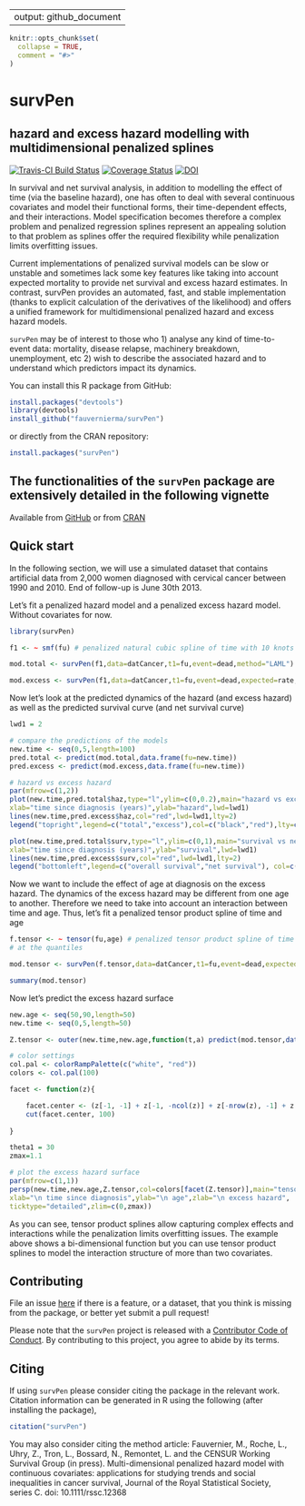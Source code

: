

---
output: github_document
---

```r
knitr::opts_chunk$set(
  collapse = TRUE,
  comment = "#>"
)
```


# survPen
## hazard and excess hazard modelling with multidimensional penalized splines
[![Travis-CI Build Status](https://travis-ci.org/fauvernierma/survPen.svg?branch=master)](https://travis-ci.org/fauvernierma/survPen)
[![Coverage Status](https://img.shields.io/codecov/c/github/fauvernierma/survPen/master.svg)](https://codecov.io/github/fauvernierma/survPen?branch=master)
[![DOI](https://zenodo.org/badge/181266005.svg)](https://zenodo.org/badge/latestdoi/181266005)


In survival and net survival analysis, in addition to modelling the effect of time (via the baseline hazard), 
one has often to deal with several continuous covariates and model their functional forms, their time-dependent 
effects, and their interactions. Model specification becomes therefore a complex problem and penalized regression 
splines represent an appealing solution to that problem as splines offer the required 
flexibility while penalization limits overfitting issues. 

Current implementations of penalized survival models can be slow or unstable and sometimes lack some key features 
like taking into account expected mortality to provide net survival and excess hazard estimates. In contrast, 
survPen provides an automated, fast, and stable implementation 
(thanks to explicit calculation of the derivatives of the likelihood) and offers a unified framework for 
multidimensional penalized hazard and excess hazard models.

`survPen` may be of interest to those who 1) analyse any kind of time-to-event data: mortality, disease relapse, 
machinery breakdown, unemployment, etc 2) wish to describe the associated hazard and to understand which predictors 
impact its dynamics.


You can install this R package from GitHub:

```r
install.packages("devtools")
library(devtools)
install_github("fauvernierma/survPen")
```

or directly from the CRAN repository:

```r
install.packages("survPen")
```


## The functionalities of the `survPen` package are extensively detailed in the following vignette
Available from
[GitHub](https://htmlpreview.github.io/?https://github.com/fauvernierma/survPen/blob/master/inst/doc/survival_analysis_with_survPen.html)
or from [CRAN](https://cran.r-project.org/web/packages/survPen/vignettes/survival_analysis_with_survPen.html)


## Quick start

In the following section, we will use a simulated dataset that contains artificial data from 2,000 women 
diagnosed with cervical cancer between 1990 and 2010. End of follow-up is June 30th 2013.

Let's fit a penalized hazard model and a penalized excess hazard model. Without covariates for now.
```r
library(survPen)

f1 <- ~ smf(fu) # penalized natural cubic spline of time with 10 knots placed at the quantiles

mod.total <- survPen(f1,data=datCancer,t1=fu,event=dead,method="LAML")

mod.excess <- survPen(f1,data=datCancer,t1=fu,event=dead,expected=rate,method="LAML")
```

Now let's look at the predicted dynamics of the hazard (and excess hazard) as well as the predicted 
survival curve (and net survival curve)

```r
lwd1 = 2

# compare the predictions of the models
new.time <- seq(0,5,length=100)
pred.total <- predict(mod.total,data.frame(fu=new.time))
pred.excess <- predict(mod.excess,data.frame(fu=new.time))

# hazard vs excess hazard
par(mfrow=c(1,2))
plot(new.time,pred.total$haz,type="l",ylim=c(0,0.2),main="hazard vs excess hazard",
xlab="time since diagnosis (years)",ylab="hazard",lwd=lwd1)
lines(new.time,pred.excess$haz,col="red",lwd=lwd1,lty=2)
legend("topright",legend=c("total","excess"),col=c("black","red"),lty=c(1,2), lwd=rep(lwd1,2))

plot(new.time,pred.total$surv,type="l",ylim=c(0,1),main="survival vs net survival",
xlab="time since diagnosis (years)",ylab="survival",lwd=lwd1)
lines(new.time,pred.excess$surv,col="red",lwd=lwd1,lty=2)
legend("bottomleft",legend=c("overall survival","net survival"), col=c("black","red"), lty=c(1,2), lwd=rep(lwd1,2)) 

```

Now we want to include the effect of age at diagnosis on the excess hazard. The dynamics of the excess hazard 
may be different from one age to another. Therefore we need to take into account an interaction between time and age.
Thus, let's fit a penalized tensor product spline of time and age 

```r
f.tensor <- ~ tensor(fu,age) # penalized tensor product spline of time and age with 5*5 = 25 knots placed 
# at the quantiles

mod.tensor <- survPen(f.tensor,data=datCancer,t1=fu,event=dead,expected=rate)

summary(mod.tensor)
```

Now let's predict the excess hazard surface


```r
new.age <- seq(50,90,length=50)
new.time <- seq(0,5,length=50)

Z.tensor <- outer(new.time,new.age,function(t,a) predict(mod.tensor,data.frame(fu=t,age=a))$haz)

# color settings
col.pal <- colorRampPalette(c("white", "red"))
colors <- col.pal(100)

facet <- function(z){

    facet.center <- (z[-1, -1] + z[-1, -ncol(z)] + z[-nrow(z), -1] + z[-nrow(z), -ncol(z)])/4
    cut(facet.center, 100)
    
}

theta1 = 30
zmax=1.1

# plot the excess hazard surface
par(mfrow=c(1,1))
persp(new.time,new.age,Z.tensor,col=colors[facet(Z.tensor)],main="tensor",theta=theta1,
xlab="\n time since diagnosis",ylab="\n age",zlab="\n excess hazard",
ticktype="detailed",zlim=c(0,zmax))
```

As you can see, tensor product splines allow capturing complex effects and interactions while the penalization limits overfitting issues. The example above shows a bi-dimensional function but you can use tensor product splines to model the interaction structure of more than two covariates.

## Contributing

File an issue [here](https://github.com/fauvernierma/survPen/issues) if there is a feature, or a dataset, that you think is missing from the package, or better yet submit a pull request!

Please note that the `survPen` project is released with a [Contributor Code of Conduct](.github/CODE_OF_CONDUCT.md). By contributing to this project, you agree to abide by its terms.

## Citing 

If using `survPen` please consider citing the package in the relevant work. Citation information can be generated in R using the following (after installing the package),

```r
citation("survPen")
```

You may also consider citing the method article:
Fauvernier, M., Roche, L., Uhry, Z., Tron, L., Bossard, N., Remontet, L. and the CENSUR Working Survival Group (in press). Multi-dimensional penalized hazard model with continuous covariates: applications for studying trends and social inequalities in cancer survival, 
Journal of the Royal Statistical Society, series C. doi: 10.1111/rssc.12368












